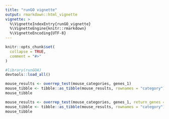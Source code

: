 ```yaml
---
title: "runGO vignette"
output: rmarkdown::html_vignette
vignette: >  
  %\VignetteIndexEntry{runGO_vignette}
  %\VignetteEngine{knitr::rmarkdown}  
  %\VignetteEncoding{UTF-8}
---
```


```r
knitr::opts_chunk$set(
  collapse = TRUE,
  comment = "#>"
)
```


```r
#library(runGOA)
devtools::load_all()
```

```r
mouse_results <- overrep_test(mouse_categories, genes_1)
mouse_tibble <- tibble::as_tibble(mouse_results, rownames = "category")
mouse_tibble
```

```r
mouse_results <- overrep_test(mouse_categories, genes_1, return_genes = TRUE)
mouse_tibble <- tibble::as_tibble(mouse_results, rownames = "category")
mouse_tibble
```


